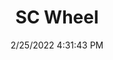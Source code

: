 ---
width: 1333
height: 2000
title: SC Wheel
description: Steering wheel on a 911SC
date: 2/25/2022 4:31:43 PM
cameraMake: Sony
cameraModel: ILCE-7M3
lens: FE 85mm F1.4 GM
settingsfStop: f/1.4
settingsISO: ISO 125
settingsShutter: 1/100
settingsFocalLength: 85 mm
---